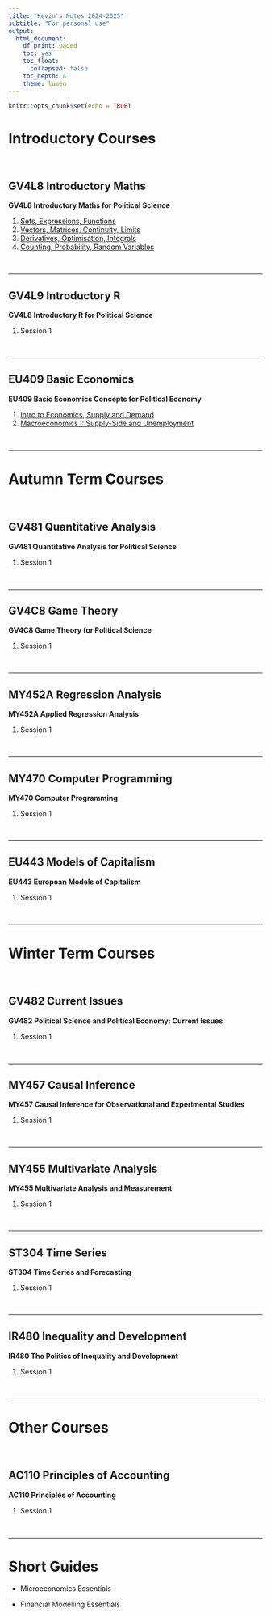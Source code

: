 ```yaml
---
title: "Kevin's Notes 2024-2025"
subtitle: "For personal use"
output:
  html_document:
    df_print: paged
    toc: yes
    toc_float:
      collapsed: false
    toc_depth: 4
    theme: lumen
---
```


```r
knitr::opts_chunk$set(echo = TRUE)
```

```{=html}
<style>
  body .main-container {
    max-width: 1100px;
  }
</style>
```
# Introductory Courses

<br />

## GV4L8 Introductory Maths

**GV4L8 Introductory Maths for Political Science**

1.  [Sets, Expressions, Functions](https://kevinli03.github.io/notes/GV4L8/1.html)
2.  [Vectors, Matrices, Continuity, Limits](https://kevinli03.github.io/notes/GV4L8/2.html)
3.  [Derivatives, Optimisation, Integrals](https://kevinli03.github.io/notes/GV4L8/3.html)
4.  [Counting, Probability, Random Variables](https://kevinli03.github.io/notes/GV4L8/4.html)

<br />

------------------------------------------------------------------------

## GV4L9 Introductory R

**GV4L8 Introductory R for Political Science**

1.  Session 1

<br />

------------------------------------------------------------------------

## EU409 Basic Economics

**EU409 Basic Economics Concepts for Political Economy**

1.  [Intro to Economics, Supply and Demand](https://kevinli03.github.io/notes/EU409/1.html)
2.  [Macroeconomics I: Supply-Side and Unemployment](https://kevinli03.github.io/notes/EU409/2.html)

<br />

------------------------------------------------------------------------

# Autumn Term Courses

<br />

## GV481 Quantitative Analysis

**GV481 Quantitative Analysis for Political Science**

1.  Session 1

<br />

------------------------------------------------------------------------

## GV4C8 Game Theory

**GV4C8 Game Theory for Political Science**

1.  Session 1

<br />

------------------------------------------------------------------------

## MY452A Regression Analysis

**MY452A Applied Regression Analysis**

1.  Session 1

<br />

------------------------------------------------------------------------

## MY470 Computer Programming

**MY470 Computer Programming**

1.  Session 1

<br />

------------------------------------------------------------------------

## EU443 Models of Capitalism

**EU443 European Models of Capitalism**

1.  Session 1

<br />

------------------------------------------------------------------------

# Winter Term Courses

<br />

## GV482 Current Issues

**GV482 Political Science and Political Economy: Current Issues**

1.  Session 1

<br />

------------------------------------------------------------------------

## MY457 Causal Inference

**MY457 Causal Inference for Observational and Experimental Studies**

1.  Session 1

<br />

------------------------------------------------------------------------

## MY455 Multivariate Analysis

**MY455 Multivariate Analysis and Measurement**

1.  Session 1

<br />

------------------------------------------------------------------------

## ST304 Time Series

**ST304 Time Series and Forecasting**

1.  Session 1

<br />

------------------------------------------------------------------------

## IR480 Inequality and Development

**IR480 The Politics of Inequality and Development**

1.  Session 1

<br />

------------------------------------------------------------------------

# Other Courses

<br />

## AC110 Principles of Accounting

**AC110 Principles of Accounting**

1.  Session 1

<br />

------------------------------------------------------------------------

# Short Guides

-   Microeconomics Essentials

-   Financial Modelling Essentials
